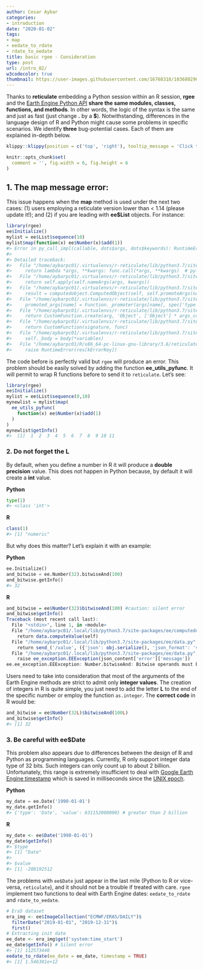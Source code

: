 ```yaml
---
author: Cesar Aybar
categories:
- introduction
date: "2020-01-02"
tags:
- map
- eedate_to_rdate
- rdate_to_eedate
title: basic rgee - Consideration
type: post
url: /intro_02/
w3codecolor: true
thumbnail: https://user-images.githubusercontent.com/16768318/103680296-3fd3f700-4f86-11eb-8750-5a5920a87d18.png
---
```


Thanks to **reticulate** embedding a Python session within an R session, **rgee** and the [Earth Engine Python
API](https://pypi.org/project/earthengine-api/) **share the same modules, classes, functions, and methods**. In other words, the logic of the syntax is the same and just as fast (just change **.** by a **$**). Notwithstanding, differences in the language design of R and Python might cause some problems in specific scenarios. We identify **three** bug-potential cases. Each of them are explained in-depth below.

```r
klippy::klippy(position = c('top', 'right'), tooltip_message = 'Click to copy', tooltip_success = 'Done', all_precode = TRUE)
```


```r
knitr::opts_chunk$set(
  comment = '', fig.width = 6, fig.height = 6
)
```

## 1. The **map** message error:

This issue happens when the **map** method is used
under the next two cases: (1) users employing a reticulate version
lower than &lt; 1.14 (please update it!); and (2) if you are leading
with **ee$List** objects. For instance:

``` r
library(rgee)
ee$Initialize()
mylist = ee$List$sequence(10)
mylist$map(function(x) ee$Number(x)$add(1))
#> Error in py_call_impl(callable, dots$args, dots$keywords): RuntimeError: Evaluation error: argument "x" is missing, with no default.
#> 
#> Detailed traceback: 
#>   File "/home/aybarpc01/.virtualenvs/r-reticulate/lib/python3.7/site-packages/ee/apifunction.py", line 205, in <lambda>
#>     return lambda *args, **kwargs: func.call(*args, **kwargs)  # pylint: disable=unnecessary-lambda
#>   File "/home/aybarpc01/.virtualenvs/r-reticulate/lib/python3.7/site-packages/ee/function.py", line 67, in call
#>     return self.apply(self.nameArgs(args, kwargs))
#>   File "/home/aybarpc01/.virtualenvs/r-reticulate/lib/python3.7/site-packages/ee/function.py", line 80, in apply
#>     result = computedobject.ComputedObject(self, self.promoteArgs(named_args))
#>   File "/home/aybarpc01/.virtualenvs/r-reticulate/lib/python3.7/site-packages/ee/function.py", line 107, in promoteArgs
#>     promoted_args[name] = Function._promoter(args[name], spec['type'])
#>   File "/home/aybarpc01/.virtualenvs/r-reticulate/lib/python3.7/site-packages/ee/__init__.py", line 242, in _Promote
#>     return CustomFunction.create(arg, 'Object', ['Object'] * args_count)
#>   File "/home/aybarpc01/.virtualenvs/r-reticulate/lib/python3.7/site-packages/ee/customfunction.py", line 121, in create
#>     return CustomFunction(signature, func)
#>   File "/home/aybarpc01/.virtualenvs/r-reticulate/lib/python3.7/site-packages/ee/customfunction.py", line 47, in __init__
#>     self._body = body(*variables)
#>   File "/home/aybarpc01/R/x86_64-pc-linux-gnu-library/3.6/reticulate/python/rpytools/call.py", line 21, in python_function
#>     raise RuntimeError(res[kErrorKey])
```

The code before is perfectly valid but `rgee` will produce an error.
This problem should be easily solved by adding the function **ee_utils_pyfunc**.
It will permit to wrap R functions before to send it to `reticulate`. Let’s see:

``` r
library(rgee)
ee$Initialize()
mylist = ee$List$sequence(0,10)
mynewlist = mylist$map(
  ee_utils_pyfunc(
    function(x) ee$Number(x)$add(1)   
  )
)
mynewlist$getInfo()
#>  [1]  1  2  3  4  5  6  7  8  9 10 11
```

### 2. Do not forget the **L**

By default, when you define a number in R it will produce a **double
precision** value. This does not happen in Python because, by default it
will create a **int** value.

**Python**

``` python
type(1)
#> <class 'int'>
```

**R**

``` r
class(1)
#> [1] "numeric"
```

But why does this matter? Let's explain it with an example:

**Python**

``` python
ee.Initialize()
and_bitwise = ee.Number(32).bitwiseAnd(100)
and_bitwise.getInfo()
#> 32
```

**R**

``` r
and_bitwise = ee$Number(32)$bitwiseAnd(100) #caution: silent error
and_bitwise$getInfo()
Traceback (most recent call last):
  File "<stdin>", line 1, in <module>
  File "/home/aybarpc01/.local/lib/python3.7/site-packages/ee/computedobject.py", line 95, in getInfo
    return data.computeValue(self)
  File "/home/aybarpc01/.local/lib/python3.7/site-packages/ee/data.py", line 490, in computeValue
    return send_('/value', ({'json': obj.serialize(), 'json_format': 'v2'}))
  File "/home/aybarpc01/.local/lib/python3.7/site-packages/ee/data.py", line 1186, in send_
    raise ee_exception.EEException(json_content['error']['message'])
ee.ee_exception.EEException: Number.bitwiseAnd: Bitwise operands must be integer only.
```

Users need to take into consideration that most of the arguments of the
Earth Engine methods are strict to admit only **integer values**. The
creation of integers in R is quite simple, you just need to add the
letter **L** to the end of the specific number or employ the
function `as.integer`. The **correct code** in R would be:

``` r
and_bitwise = ee$Number(32L)$bitwiseAnd(100L)
and_bitwise$getInfo()
#> [1] 32
```

### 3. Be careful with **ee$Date**

This problem also appears due to differences between the design of R and
Python as programming languages. Currently, R only support integer data 
type of 32 bits. Such integers can only count up to about 2 billion. Unfortunately, 
this range is extremely insufficient to deal with [Google Earth
Engine timestamp](https://developers.google.com/earth-engine/glossary)
which is saved in milliseconds since the [UNIX epoch](https://en.wikipedia.org/wiki/Unix_time).

**Python**

``` python
my_date = ee.Date('1990-01-01')
my_date.getInfo()
#> {'type': 'Date', 'value': 631152000000} # greater than 2 billion
```

**R**

``` r
my_date <- ee$Date('1990-01-01')
my_date$getInfo()
#> $type
#> [1] "Date"
#> 
#> $value
#> [1] -208192512
```

The problems with `ee$Date` just appear in the last mile (Python to R or
vice-versa, `reticulate`), and it should not be a trouble if treated
with care. `rgee` implement two functions to deal with Earth Engine
dates: `eedate_to_rdate` and `rdate_to_eedate`.

``` r
# Era5 dataset
era_img <- ee$ImageCollection("ECMWF/ERA5/DAILY")$
  filterDate("2019-01-01", "2019-12-31")$
  first()
# Extracting init date
ee_date <- era_img$get('system:time_start')
ee_date$getInfo() # Silent error
#> [1] 112573440
eedate_to_rdate(ee_date = ee_date, timestamp = TRUE)
#> [1] 1.546301e+12
```
